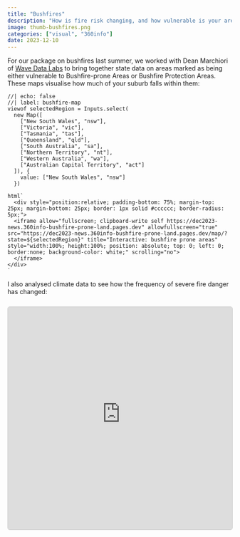 ```yaml
---
title: "Bushfires"
description: "How is fire risk changing, and how vulnerable is your area?"
image: thumb-bushfires.png
categories: ["visual", "360info"]
date: 2023-12-10
---
```


For our package on bushfires last summer, we worked with Dean Marchiori of [Wave Data Labs](https://www.wavedatalabs.com.au/) to bring together state data on areas marked as being either vulnerable to Bushfire-prone Areas or Bushfire Protection Areas. These maps visualise how much of your suburb falls within them:

```ojs
//| echo: false
//| label: bushfire-map
viewof selectedRegion = Inputs.select(
  new Map([
    ["New South Wales", "nsw"],
    ["Victoria", "vic"],
    ["Tasmania", "tas"],
    ["Queensland", "qld"],
    ["South Australia", "sa"],
    ["Northern Territory", "nt"],
    ["Western Australia", "wa"],
    ["Australian Capital Territory", "act"]
  ]), {
    value: ["New South Wales", "nsw"]
  })

html`
  <div style="position:relative; padding-bottom: 75%; margin-top: 25px; margin-bottom: 25px; border: 1px solid #cccccc; border-radius: 5px;">
  <iframe allow="fullscreen; clipboard-write self https://dec2023-news.360info-bushfire-prone-land.pages.dev" allowfullscreen="true" src="https://dec2023-news.360info-bushfire-prone-land.pages.dev/map/?state=${selectedRegion}" title="Interactive: bushfire prone areas" style="width:100%; height:100%; position: absolute; top: 0; left: 0; border:none; background-color: white;" scrolling="no">
  </iframe>
</div>
`
```

I also analysed climate data to see how the frequency of severe fire danger has changed:

```{=html}
<div style="aspect-ratio: 20 / 19; width: 100%; min-height: 500px; margin-top: 25px; margin-bottom: 25px; border: 1px solid #cccccc; border-radius: 5px;">
  <iframe allow="fullscreen; clipboard-write self https://bushfire-seasons.360visuals.org" allowfullscreen="true" src="https://bushfire-seasons.360visuals.org/aus-fire-season/" title="Interactive: the changing fire season areas" style="width:100%; height:100%; position: relative; top: 0; left: 0; border:none; background-color: white;" scrolling="no">
  </iframe>
</div>
```
